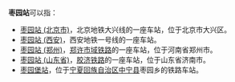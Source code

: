 '''枣园站'''可以指：
*[[枣园站_(北京市)|枣园站 (北京市)]]，北京地铁大兴线的一座车站，位于北京市大兴区。
*[[枣园站_(西安)|枣园站 (西安)]]，西安地铁一号线的一座车站。
*[[枣园站_(郑州)|枣园站 (郑州)]]，[[郑许市域铁路|郑许市域铁路]]的一座车站，位于河南省郑州市。
*[[枣园站_(山东省)|枣园站 (山东省)]]，[[胶济铁路|胶济铁路]]的一座车站，位于山东省济南市。
*[[枣园堡站|枣园堡站]]，位于[[宁夏回族自治区|宁夏回族自治区]][[中宁县|中宁县]]枣园乡的铁路车站。
{{disambig|cat=三字车站名消歧义}}